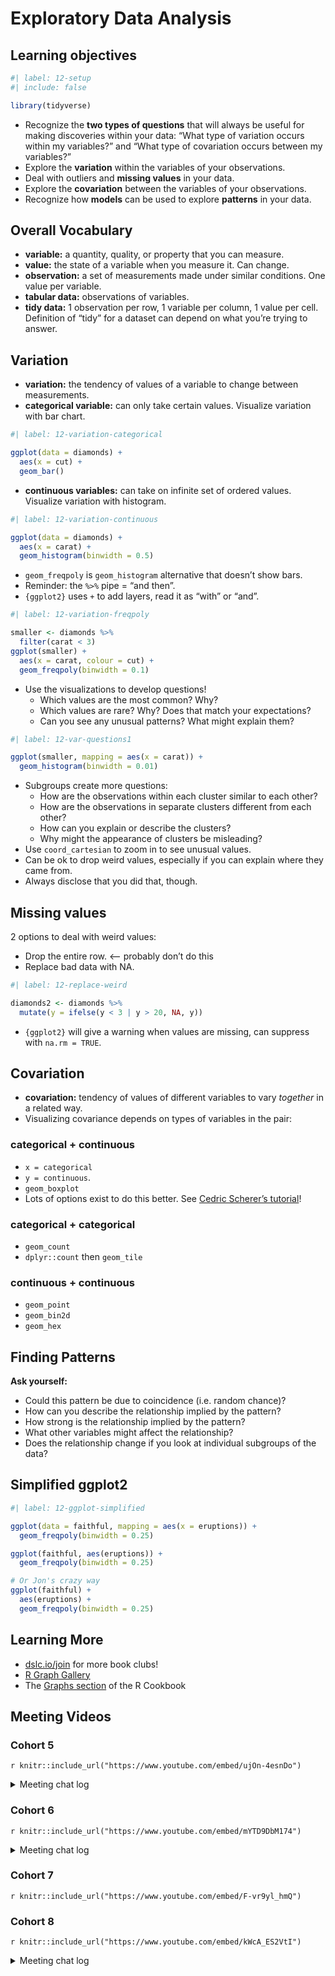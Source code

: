 # Exploratory Data Analysis

## Learning objectives

```r
#| label: 12-setup
#| include: false

library(tidyverse)
```

- Recognize the **two types of questions** that will always be useful for making discoveries within your data: "What type of variation occurs within my variables?" and "What type of covariation occurs between my variables?"
- Explore the **variation** within the variables of your observations.
- Deal with outliers and **missing values** in your data.
- Explore the **covariation** between the variables of your observations.
- Recognize how **models** can be used to explore **patterns** in your data.

## Overall Vocabulary

- **variable:** a quantity, quality, or property that you can measure.
- **value:** the state of a variable when you measure it. Can change.
- **observation:** a set of measurements made under similar conditions. One value per variable.
- **tabular data:** observations of variables.
- **tidy data:** 1 observation per row, 1 variable per column, 1 value per cell. Definition of "tidy" for a dataset can depend on what you're trying to answer.

## Variation

- **variation:** the tendency of values of a variable to change between measurements.
- **categorical variable:** can only take certain values. Visualize variation with bar chart.

```r
#| label: 12-variation-categorical

ggplot(data = diamonds) +
  aes(x = cut) +
  geom_bar()
```

- **continuous variables:** can take on infinite set of ordered values. Visualize variation with histogram.

```r
#| label: 12-variation-continuous

ggplot(data = diamonds) +
  aes(x = carat) +
  geom_histogram(binwidth = 0.5)
```

- `geom_freqpoly` is `geom_histogram` alternative that doesn't show bars.
- Reminder: the `%>%` pipe = "and then".
- `{ggplot2}` uses `+` to add layers, read it as "with" or "and".

```r
#| label: 12-variation-freqpoly

smaller <- diamonds %>% 
  filter(carat < 3) 
ggplot(smaller) +
  aes(x = carat, colour = cut) +
  geom_freqpoly(binwidth = 0.1)
```

- Use the visualizations to develop questions!
  - Which values are the most common? Why?
  - Which values are rare? Why? Does that match your expectations?
  - Can you see any unusual patterns? What might explain them?

```r
#| label: 12-var-questions1

ggplot(smaller, mapping = aes(x = carat)) +
  geom_histogram(binwidth = 0.01)
```

- Subgroups create more questions:
  - How are the observations within each cluster similar to each other?
  - How are the observations in separate clusters different from each other?
  - How can you explain or describe the clusters?
  - Why might the appearance of clusters be misleading?

- Use `coord_cartesian` to zoom in to see unusual values.
- Can be ok to drop weird values, especially if you can explain where they came from.
- Always disclose that you did that, though.

## Missing values

2 options to deal with weird values:

- Drop the entire row. <-- probably don't do this
- Replace bad data with NA.

```r
#| label: 12-replace-weird

diamonds2 <- diamonds %>% 
  mutate(y = ifelse(y < 3 | y > 20, NA, y))
```

- `{ggplot2}` will give a warning when values are missing, can suppress with `na.rm = TRUE`.

## Covariation

- **covariation:** tendency of values of different variables to vary *together* in a related way.
- Visualizing covariance depends on types of variables in the pair:

### categorical + continuous

- `x = categorical`
- `y = continuous`.
- `geom_boxplot`
- Lots of options exist to do this better. See [Cedric Scherer's tutorial](https://www.cedricscherer.com/2021/06/06/visualizing-distributions-with-raincloud-plots-with-ggplot2/)!

### categorical + categorical

- `geom_count`
- `dplyr::count` then `geom_tile`

### continuous + continuous

- `geom_point`
- `geom_bin2d`
- `geom_hex`


## Finding Patterns

**Ask yourself:**

- Could this pattern be due to coincidence (i.e. random chance)?
- How can you describe the relationship implied by the pattern?
- How strong is the relationship implied by the pattern?
- What other variables might affect the relationship?
- Does the relationship change if you look at individual subgroups of the data?

## Simplified ggplot2

```r
#| label: 12-ggplot-simplified

ggplot(data = faithful, mapping = aes(x = eruptions)) + 
  geom_freqpoly(binwidth = 0.25)

ggplot(faithful, aes(eruptions)) + 
  geom_freqpoly(binwidth = 0.25)

# Or Jon's crazy way
ggplot(faithful) +
  aes(eruptions) +
  geom_freqpoly(binwidth = 0.25)
```

## Learning More

- [dslc.io/join](dslc.io/join) for more book clubs!
- [R Graph Gallery](https://www.r-graph-gallery.com/ggplot2-package.html)
- The [Graphs section](http://www.cookbook-r.com/Graphs/) of the R Cookbook

## Meeting Videos

### Cohort 5

`r knitr::include_url("https://www.youtube.com/embed/ujOn-4esnDo")`

<details>
  <summary> Meeting chat log </summary>
  
```
00:13:43	Njoki Njuki Lucy:	Is it best to visualize the variation in a categorical variable with only two levels using a bar chart? If not, what's the chart to use if I may ask?
00:16:00	Ryan Metcalf:	Great question Njoki, Categorical, by definition is a set that a variable can have. Say, Male / Female / Other. This example indicates a variable can have three states. It depends on your data set.
00:16:51	Eileen:	bar or pie chart?
00:16:51	Ryan Metcalf:	There are other forms of presentation other than a bar chart. I.E “quantifying” each category.
00:18:37	Eileen:	box chart
00:18:46	Njoki Njuki Lucy:	thank you so much  everyone :)
00:24:31	lucus w:	This website is excellent in determining geom to use: www.data-to-viz.com
00:25:22	Njoki Njuki Lucy:	awesome, thanks
00:25:44	Eileen:	Box charts are great for showing outliers
00:26:31	Federica Gazzelloni:	other interesting resources:
00:26:34	Federica Gazzelloni:	https://www.r-graph-gallery.com/ggplot2-package.html
00:26:51	Federica Gazzelloni:	http://www.cookbook-r.com/Graphs/
00:34:19	Amitrajit:	what is the difference in putting aes()  inside geom_count() rather than main ggplot() call?
00:35:38	Ryan Metcalf:	Like maybe Supply vs Demand curves?
00:41:16	Federica Gazzelloni:	what about the factor() that we add to a variable when we apply a color?
00:42:33	Susie Neilson:	I do aes your way Jon!
00:43:07	Federica Gazzelloni:	and grouping inside the aes
00:49:27	Amitrajit:	thanks!
00:49:32	Federica Gazzelloni:	thanks
00:49:35	Njoki Njuki Lucy:	thank you, bye
00:49:45	Eileen:	Thank you!
```
</details>

### Cohort 6

`r knitr::include_url("https://www.youtube.com/embed/mYTD9DbM174")`

<details>
  <summary> Meeting chat log </summary>
  
```
00:06:21	Matthew Efoli:	good evening Daniel and Esmeralda
00:07:39	Matthew Efoli:	hello everyone
00:08:08	Daniel Adereti:	Hello Matthew!
00:08:44	Daniel Adereti:	I guess we can start? so we can finish the 2 chapters as Exploratory Data Analysis is quite long and involved
00:09:04	Freya Watkins:	Sounds good! Hi all :)
00:10:55	Freya Watkins:	yes can see
00:23:14	Daniel Adereti:	na > Not available
00:23:32	Maria Eleni Soilemezidi:	rm = remove
00:25:49	Esmeralda Cruz:	yes
00:26:29	Esmeralda Cruz:	to remove the outliers maybe?
00:29:20	Adeyemi Olusola:	No
00:29:22	Freya Watkins:	we can't see it no
00:29:27	Maria Eleni Soilemezidi:	no we can't see it!
00:29:38	Maria Eleni Soilemezidi:	thank you! Yes
00:32:57	Daniel Adereti:	Cedric's article is a nice one! Helpful to understand descriptive use case of different plot ideas
00:43:19	Daniel Adereti:	we can do the exercises
00:43:27	Esmeralda Cruz:	ok
00:43:28	Maria Eleni Soilemezidi:	yes, sure!
00:45:20	Adeyemi Olusola:	we can try reorder
00:45:28	Adeyemi Olusola:	from the previous example
00:51:44	Maria Eleni Soilemezidi:	that's a good idea
00:52:28	Daniel Adereti:	Thanks!
00:52:42	Daniel Adereti:	cut_in_color_graph <- diamonds %>% 
  group_by(color, cut) %>% 
  summarise(n = n()) %>% 
  mutate(proportion_cut_in_color = n/sum(n)) %>%
  ggplot(aes(x = color, y = cut))+
  geom_tile(aes(fill = proportion_cut_in_color))+
  labs(fill = "proportion\ncut in color")
00:53:32	Esmeralda Cruz:	😮
00:53:47	Adeyemi Olusola:	smiles
00:54:13	Adeyemi Olusola:	but lets try reorder...I think we should be able to pull something from it, though not sure about the heatmap thingy
00:54:26	Adeyemi Olusola:	on our own though*
01:05:38	Maria Eleni Soilemezidi:	no worries! Thank you for the presentation, Matthew! :)
01:05:39	Freya Watkins:	Thanks Matthew!
01:06:44	Maria Eleni Soilemezidi:	bye everyone, see you next week!
```
</details>


### Cohort 7

`r knitr::include_url("https://www.youtube.com/embed/F-vr9yl_hmQ")`


### Cohort 8

`r knitr::include_url("https://www.youtube.com/embed/kWcA_ES2VtI")`

<details>
<summary> Meeting chat log </summary>

```
00:42:29	Ahmed:	https://www.causact.com/index.html#welcome
00:42:54	Abdou:	Thanks!
```
</details>
